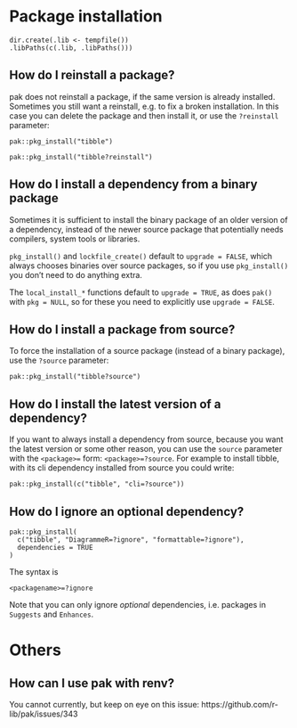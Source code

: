 
# Package installation

```asciicast
dir.create(.lib <- tempfile())
.libPaths(c(.lib, .libPaths()))
```

## How do I reinstall a package?

pak does not reinstall a package, if the same version is already installed.
Sometimes you still want a reinstall, e.g. to fix a broken installation.
In this case you can delete the package and then install it, or use the
`?reinstall` parameter:

```asciicast
pak::pkg_install("tibble")
```

```asciicast
pak::pkg_install("tibble?reinstall")
```

## How do I install a dependency from a binary package

Sometimes it is sufficient to install the binary package of an older
version of a dependency, instead of the newer source package that
potentially needs compilers, system tools or libraries.

`pkg_install()` and `lockfile_create()` default to `upgrade = FALSE`, which
always chooses binaries over source packages, so if you use `pkg_install()`
you don't need to do anything extra.

The `local_install_*` functions default to `upgrade = TRUE`, as does `pak()`
with `pkg = NULL`, so for these you need to explicitly use `upgrade = FALSE`.

## How do I install a package from source?

To force the installation of a source package (instead of a binary
package), use the `?source` parameter:

```asciicast
pak::pkg_install("tibble?source")
```

## How do I install the latest version of a dependency?

If you want to always install a dependency from source, because you want
the latest version or some other reason, you can use the `source`
parameter with the `<package>=` form: `<package>=?source`.
For example to install tibble, with its cli dependency installed from
source you could write:

```asciicast
pak::pkg_install(c("tibble", "cli=?source"))
```

## How do I ignore an optional dependency?

```asciicast
pak::pkg_install(
  c("tibble", "DiagrammeR=?ignore", "formattable=?ignore"),
  dependencies = TRUE
)
```

The syntax is
```
<packagename>=?ignore
```

Note that you can only ignore _optional_ dependencies, i.e. packages in
`Suggests` and `Enhances`.

# Others

## How can I use pak with renv?

You cannot currently, but keep on eye on this issue:
https://github.com/r-lib/pak/issues/343
